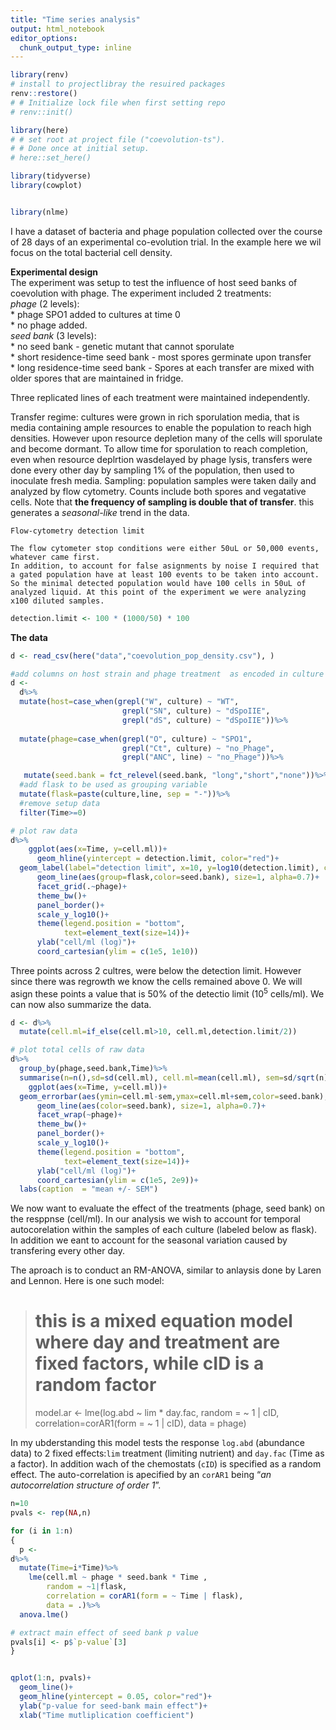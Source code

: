 ```yaml
---
title: "Time series analysis"
output: html_notebook
editor_options: 
  chunk_output_type: inline
---
```

```r
library(renv)
# install to projectlibray the resuired packages
renv::restore()
# # Initialize lock file when first setting repo
# renv::init()

library(here)
# # set root at project file ("coevolution-ts"). 
# # Done once at initial setup.
# here::set_here()

library(tidyverse)
library(cowplot)


library(nlme)

```

I have a dataset of bacteria and phage population collected over the course of 28 days of an experimental co-evolution trial. In the example here we wil focus on the total bacterial cell density. 

**Experimental design**  
The experiment was setup to test the influence of host seed banks of coevolution with phage. The experiment included 2 treatments:  
*phage* (2 levels):  
* phage SPO1 added to cultures at time 0  
* no phage added.   
*seed bank* (3 levels):  
* no seed bank - genetic mutant that cannot sporulate  
* short residence-time seed bank - most spores germinate upon   transfer  
* long residence-time seed bank - Spores at each transfer are mixed with older spores that are maintained in fridge.  

Three replicated lines of each treatment were maintained independently.

Transfer regime: cultures were grown in rich sporulation media, that is media containing ample resources to enable the population to reach high densities. However upon resource depletion many of the cells will sporulate and become dormant. To allow time for sporulation to reach completion, even when resource deplrtion wasdelayed by phage lysis, transfers were done every other day by sampling 1% of the population, then used to inoculate fresh media. 
Sampling: population samples were taken daily and analyzed by flow cytometry. Counts include both spores and vegatative cells. Note that **the frequency of sampling is double that of transfer**. this generates a *seasonal-like* trend in the data.

```
Flow-cytometry detection limit

The flow cytometer stop conditions were either 50uL or 50,000 events, whatever came first.  
In addition, to account for false asignments by noise I required that a gated population have at least 100 events to be taken into account. So the minimal detected population would have 100 cells in 50uL of analyzed liquid. At this point of the experiment we were analyzing x100 diluted samples.
```

```r
detection.limit <- 100 * (1000/50) * 100
```



**The data**  


```r
d <- read_csv(here("data","coevolution_pop_density.csv"), )

#add columns on host strain and phage treatment  as encoded in culture name
d <- 
  d%>%
  mutate(host=case_when(grepl("W", culture) ~ "WT",
                         grepl("SN", culture) ~ "dSpoIIE",
                         grepl("dS", culture) ~ "dSpoIIE"))%>%
  
  mutate(phage=case_when(grepl("O", culture) ~ "SPO1",
                         grepl("Ct", culture) ~ "no_Phage",
                         grepl("ANC", line) ~ "no_Phage"))%>%

   mutate(seed.bank = fct_relevel(seed.bank, "long","short","none"))%>%
  #add flask to be used as grouping variable
  mutate(flask=paste(culture,line, sep = "-"))%>%
  #remove setup data
  filter(Time>=0)

# plot raw data
d%>%
    ggplot(aes(x=Time, y=cell.ml))+
      geom_hline(yintercept = detection.limit, color="red")+
  geom_label(label="detection limit", x=10, y=log10(detection.limit), color="red")+
      geom_line(aes(group=flask,color=seed.bank), size=1, alpha=0.7)+
      facet_grid(.~phage)+
      theme_bw()+
      panel_border()+
      scale_y_log10()+
      theme(legend.position = "bottom",
            text=element_text(size=14))+
      ylab("cell/ml (log)")+
      coord_cartesian(ylim = c(1e5, 1e10))
```

Three points across 2 cultres, were below the detection limit. However since there was regrowth we know the cells remained above 0. We will asign these points a value that is 50% of the detectio limit ($10^5$ cells/ml). We can now also summarize the data.  

```r
d <- d%>%
  mutate(cell.ml=if_else(cell.ml>10, cell.ml,detection.limit/2))

# plot total cells of raw data
d%>%
  group_by(phage,seed.bank,Time)%>%
  summarise(n=n(),sd=sd(cell.ml), cell.ml=mean(cell.ml), sem=sd/sqrt(n))%>%
    ggplot(aes(x=Time, y=cell.ml))+
  geom_errorbar(aes(ymin=cell.ml-sem,ymax=cell.ml+sem,color=seed.bank), alpha=0.7)+
      geom_line(aes(color=seed.bank), size=1, alpha=0.7)+
      facet_wrap(~phage)+
      theme_bw()+
      panel_border()+
      scale_y_log10()+
      theme(legend.position = "bottom",
            text=element_text(size=14))+
      ylab("cell/ml (log)")+
      coord_cartesian(ylim = c(1e5, 2e9))+
  labs(caption  = "mean +/- SEM")
```


We now want to evaluate the effect of the treatments (phage, seed bank) on the resppnse (cell/ml). In our analysis we wish to account for temporal autocorelation within the samples of each culture (labeled below as flask). In addition we eant to account for the seasonal variation caused by transfering every other day.

The aproach is to conduct an RM-ANOVA, similar to anlaysis done by Laren and Lennon. Here is one such model:

> # this is a mixed equation model where day and treatment are fixed factors, while cID is a random factor  
model.ar <- lme(log.abd ~ lim * day.fac,
                random = ~ 1 | cID, 
                correlation=corAR1(form = ~ 1 | cID),
                data = phage)

In my ubderstanding this model tests the response `log.abd` (abundance data) to 2 fixed effects:`lim` treatment (limiting nutrient) and `day.fac` (Time as a factor). In addition wach of the chemostats (`cID`) is specified as a random effect. The auto-correlation is apecified by an `corAR1` being "*an autocorrelation structure of order 1*".

```r
n=10
pvals <- rep(NA,n)

for (i in 1:n)
{
  p <- 
d%>%
  mutate(Time=i*Time)%>%
    lme(cell.ml ~ phage * seed.bank * Time ,
        random = ~1|flask, 
        correlation = corAR1(form = ~ Time | flask),
        data = .)%>%
  anova.lme()

# extract main effect of seed bank p value
pvals[i] <- p$`p-value`[3]
}


qplot(1:n, pvals)+
  geom_line()+
  geom_hline(yintercept = 0.05, color="red")+
  ylab("p-value for seed-bank main effect")+
  xlab("Time mutliplication coefficient")

```


